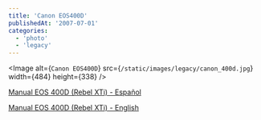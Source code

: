 ```yaml
---
title: 'Canon EOS400D'
publishedAt: '2007-07-01'
categories:
  - 'photo'
  - 'legacy'
---
```


<Image
  alt={`Canon EOS400D`}
  src={`/static/images/legacy/canon_400d.jpg`}
  width={484}
  height={338}
/>

[Manual EOS 400D (Rebel XTi) - Español](http://rick.jinlabs.com/stuff/EOSDRXTi400DIM-ES.pdf)

[Manual EOS 400D (Rebel XTi) - English](http://rick.jinlabs.com/stuff/EOSDRXTi400DIM-EN.pdf)
